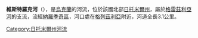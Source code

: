 '''維斯特羅克河'''（{{lang-uk|Бистрок}}），是[[烏克蘭|烏克蘭]]的河流，位於該國北部[[日托米爾州|日托米爾州]]，屬於[[格雷茲利亞河|格雷茲利亞河]]的支流，流經[[納羅季奇區|納羅季奇區]]，河口處在[[格列茲利亞_(納羅季奇區)|格列茲利亞]]附近，河道全長3.1公里。

{{DEFAULTSORT:Бистрок}}
[[Category:日托米爾州河流|Category:日托米爾州河流]]


{{Ukraine-river-stub}}